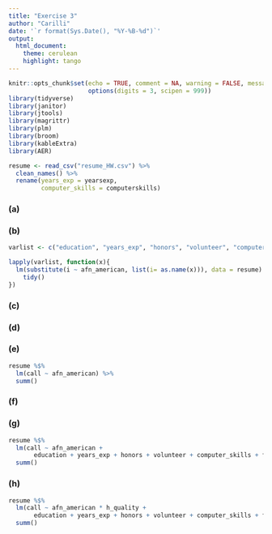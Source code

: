 ```yaml
---
title: "Exercise 3"
author: "Carilli"
date: '`r format(Sys.Date(), "%Y-%B-%d")`'
output: 
  html_document:
    theme: cerulean
    highlight: tango
---
```


```r
knitr::opts_chunk$set(echo = TRUE, comment = NA, warning = FALSE, message = FALSE,
                      options(digits = 3, scipen = 999))
library(tidyverse)
library(janitor)
library(jtools)
library(magrittr)
library(plm)
library(broom)
library(kableExtra)
library(AER)
```

```r
resume <- read_csv("resume_HW.csv") %>% 
  clean_names() %>% 
  rename(years_exp = yearsexp,
         computer_skills = computerskills)
```

### (a)

### (b)

```r
varlist <- c("education", "years_exp", "honors", "volunteer", "computer_skills", "female")

lapply(varlist, function(x){
  lm(substitute(i ~ afn_american, list(i= as.name(x))), data = resume) %>% 
    tidy()
})
```

### (c)

### (d)

### (e)

```r
resume %$% 
  lm(call ~ afn_american) %>% 
  summ()
```

### (f)

### (g)

```r
resume %$% 
  lm(call ~ afn_american + 
       education + years_exp + honors + volunteer + computer_skills + female) %>% 
  summ()
```

### (h)

```r
resume %$% 
  lm(call ~ afn_american * h_quality + 
       education + years_exp + honors + volunteer + computer_skills + female) %>% 
  summ()
```

